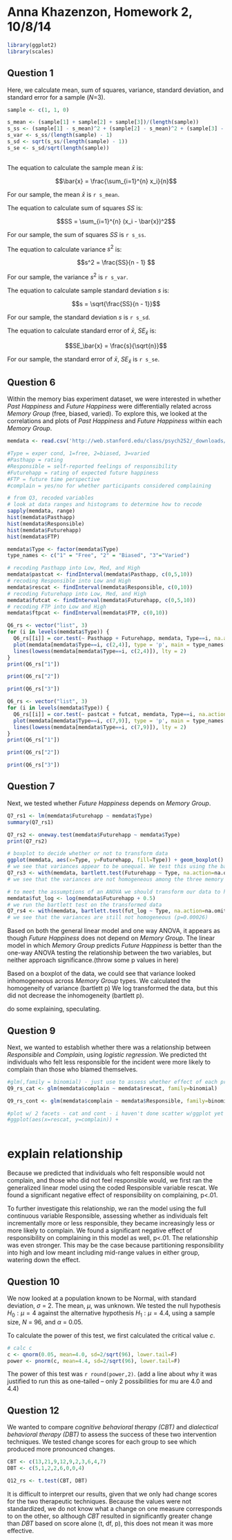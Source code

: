 Anna Khazenzon, Homework 2, 10/8/14
=================================
``` r
library(ggplot2)
library(scales)
```

Question 1
---------------------------------
Here, we calculate mean, sum of squares, variance, standard deviation, and standard error for a sample (_N_=3).

``` r
sample <- c(1, 1, 0)

s_mean <- (sample[1] + sample[2] + sample[3])/(length(sample))
s_ss <- (sample[1] - s_mean)^2 + (sample[2] - s_mean)^2 + (sample[3] - s_mean)^2
s_var <- s_ss/(length(sample) - 1)
s_sd <- sqrt(s_ss/(length(sample) - 1))
s_se <- s_sd/sqrt(length(sample))
  

```
The equation to calculate the sample mean $\bar{x}$ is:

$$\bar{x} = \frac{\sum_{i=1}^{n} x_i}{n}$$

For our sample, the mean $\bar{x}$ is `r s_mean`.

The equation to calculate sum of squares $SS$ is:

$$SS =  \sum_{i=1}^{n} (x_i - \bar{x})^2$$

For our sample, the sum of squares $SS$ is `r s_ss`.

The equation to calculate variance $s^2$ is:

$$s^2 = \frac{SS}{n - 1} $$

For our sample, the variance $s^2$ is `r s_var`.

The equation to calculate sample standard deviation $s$ is:

$$s = \sqrt{\frac{SS}{n - 1}}$$

For our sample, the standard deviation $s$ is `r s_sd`.

The equation to calculate standard error of $\bar{x}$, $SE_\bar{x}$ is:

$$SE_\bar{x} = \frac{s}{\sqrt{n}}$$

For our sample, the standard error of $\bar{x}$, $SE_\bar{x}$ is `r s_se`.

Question 6
---------------------------------
Within the memory bias experiment dataset, we were interested in whether _Past Happiness_ and _Future Happiness_ were differentially related across _Memory Group_ (free, biased, varied). To explore this, we looked at the correlations and plots of _Past Happiness_ and _Future Happiness_ within each _Memory Group_.

``` r
memdata <- read.csv('http://web.stanford.edu/class/psych252/_downloads/hw2data.csv',header=T, sep=',')

#Type = exper cond, 1=free, 2=biased, 3=varied
#Pasthapp = rating
#Responsible = self-reported feelings of responsibility
#Futurehapp = rating of expected future happiness
#FTP = future time perspective
#complain = yes/no for whether participants considered complaining

# from Q3, recoded variables
# look at data ranges and histograms to determine how to recode
sapply(memdata, range)
hist(memdata$Pasthapp)
hist(memdata$Responsible)
hist(memdata$Futurehapp)
hist(memdata$FTP)

memdata$Type <- factor(memdata$Type)
type_names <- c("1" = "Free", "2" = "Biased", "3"="Varied")

# recoding Pasthapp into Low, Med, and High
memdata$pastcat <- findInterval(memdata$Pasthapp, c(0,5,10))
# recoding Responsible into Low and High
memdata$rescat <- findInterval(memdata$Responsible, c(0,10))
# recoding Futurehapp into Low, Med, and High
memdata$futcat <- findInterval(memdata$Futurehapp, c(0,5,10))
# recoding FTP into Low and High
memdata$ftpcat <- findInterval(memdata$FTP, c(0,10))
```

``` r
Q6_rs <- vector("list", 3)
for (i in levels(memdata$Type)) {
  Q6_rs[[i]] = cor.test(~ Pasthapp + Futurehapp, memdata, Type==i, na.action=na.omit)
  plot(memdata[memdata$Type==i, c(2,4)], type = 'p', main = type_names[i])
  lines(lowess(memdata[memdata$Type==i, c(2,4)]), lty = 2)
}
print(Q6_rs["1"])

print(Q6_rs["2"])

print(Q6_rs["3"])
```

``` r
Q6_rs <- vector("list", 3)
for (i in levels(memdata$Type)) {
  Q6_rs[[i]] = cor.test(~ pastcat + futcat, memdata, Type==i, na.action=na.omit)
  plot(memdata[memdata$Type==i, c(7,9)], type = 'p', main = type_names[i])
  lines(lowess(memdata[memdata$Type==i, c(7,9)]), lty = 2)
}
print(Q6_rs["1"])

print(Q6_rs["2"])

print(Q6_rs["3"])
```

Question 7
---------------------------------
Next, we tested whether _Future Happiness_ depends on _Memory Group_.

``` r
Q7_rs1 <- lm(memdata$Futurehapp ~ memdata$Type)
summary(Q7_rs1)

Q7_rs2 <- oneway.test(memdata$Futurehapp ~ memdata$Type)
print(Q7_rs2)

# boxplot to decide whether or not to transform data
ggplot(memdata, aes(x=Type, y=Futurehapp, fill=Type)) + geom_boxplot() + theme_bw() + guides(fill=FALSE)
# we see that variances appear to be unequal. We test this using the bartlett test for homogeneity of variance.
Q7_rs3 <- with(memdata, bartlett.test(Futurehapp ~ Type, na.action=na.omit))
# we see that the variances are not homogeneous among the three memory groups (p=0.017)

# to meet the assumptions of an ANOVA we should transform our data to have equal variance
memdata$fut_log <- log(memdata$Futurehapp + 0.5)
# we run the bartlett test on the transformed data
Q7_rs4 <- with(memdata, bartlett.test(fut_log ~ Type, na.action=na.omit))
# we see that the variances are still not homogeneous (p=0.00026)
```

Based on both the general linear model and one way ANOVA, it appears as though _Future Happiness_ does not depend on _Memory Group_. The linear model in which _Memory Group_ predicts _Future Happiness_ is better than the one-way ANOVA testing the relationship between the two variables, but neither approach significance.(throw some p values in here)

Based on a boxplot of the data, we could see that variance looked inhomogeneous across _Memory Group_ types. We calculated the homogeneity of variance (bartlett p) We log transformed the data, but this did not decrease the inhomogeneity (bartlett p). 

do some explaining, speculating.

Question 9
---------------------------------
Next, we wanted to establish whether there was a relationship between _Responsible_ and _Complain_, using _logistic regression_. We predicted tht individuals who felt less responsible for the incident were more likely to complain than those who blamed themselves.

``` r
#glm(,family = binomial) - just use to assess whether effect of each predictor var on dependent categorical var significant -- see shw2sols.r
Q9_rs_cat <- glm(memdata$complain ~ memdata$rescat, family=binomial)

Q9_rs_cont <- glm(memdata$complain ~ memdata$Responsible, family=binomial)

#plot w/ 2 facets - cat and cont - i haven't done scatter w/ggplot yet huh
#ggplot(aes(x=rescat, y=complain)) +
  
```

# explain relationship

Because we predicted that individuals who felt responsible would not complain, and those who did not feel responsible would, we first ran the generalized linear model using the coded Responsible variable rescat. We found a significant negative effect of responsibility on complaining, p<.01. 

To further investigate this relationship, we ran the model using the full continuous variable Responsible, assessing whether as individuals felt incrementally more or less responsible, they became increasingly less or more likely to complain. We found a significant negative effect of responsibility on complaining in this model as well, p<.01. The relationship was even stronger. This may be the case because partitioning responsibility into high and low meant including mid-range values in either group, watering down the effect.


Question 10
---------------------------------
We now looked at a population known to be Normal, with standard deviation, $\sigma$ = 2. The mean, $\mu$, was unknown. We tested the null hypothesis $H_0: \mu = 4$ against the alternative hypothesis $H_1: \mu = 4.4$, using a sample size, _N_ = 96, and $\alpha$ = 0.05.

To calculate the power of this test, we first calculated the critical value _c_.

``` r
# calc c
c <- qnorm(0.05, mean=4.0, sd=2/sqrt(96), lower.tail=F)
power <- pnorm(c, mean=4.4, sd=2/sqrt(96), lower.tail=F)
```

The power of this test was ` r round(power,2)`. (add a line about why it was justified to run this as one-tailed -- only 2 possibilities for mu are 4.0 and 4.4)

Question 12
---------------------------------

We wanted to compare _cognitive behavioral therapy (CBT)_ and _dialectical behavioral therapy (DBT)_ to assess the success of these two intervention techniques. We tested change scores for each group to see which produced more pronounced changes.

``` r

CBT <- c(13,21,9,12,9,2,3,6,4,7)
DBT <- c(5,1,2,2,6,0,0,4)

Q12_rs <- t.test(CBT, DBT)
```

It is difficult to interpret our results, given that we only had change scores for the two therapeutic techniques. Because the values were not standardized, we do not know what a change on one measure corresponds to on the other, so although _CBT_ resulted in significantly greater change than _DBT_ based on score alone (t, df, p), this does not mean it was more effective.